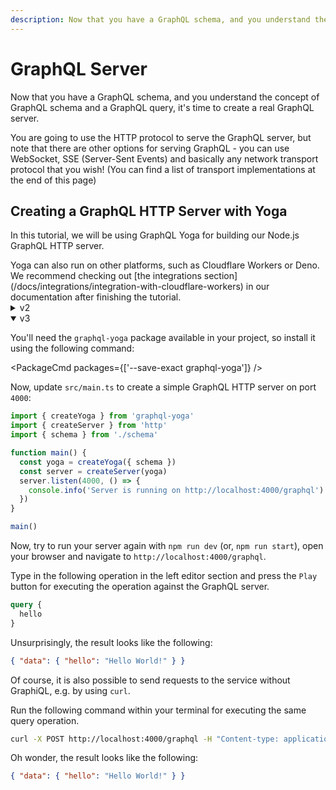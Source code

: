 ```yaml
---
description: Now that you have a GraphQL schema, and you understand the concept of GraphQL schema and a GraphQL query, it's time to create a real GraphQL server.
---
```



# GraphQL Server

Now that you have a GraphQL schema, and you understand the concept of GraphQL schema and a GraphQL query, it's time to create a real GraphQL server.

You are going to use the HTTP protocol to serve the GraphQL server, but note that there are other options for serving GraphQL - you can use WebSocket, SSE (Server-Sent Events) and basically any network transport protocol that you wish! (You can find a list of transport implementations at the end of this page)

## Creating a GraphQL HTTP Server with Yoga

In this tutorial, we will be using GraphQL Yoga for building our Node.js GraphQL HTTP server.

<Callout>
  Yoga can also run on other platforms, such as Cloudflare Workers or Deno. We
  recommend checking out [the integrations
  section](/docs/integrations/integration-with-cloudflare-workers) in our
  documentation after finishing the tutorial.
</Callout>

<details>
  <summary>v2</summary>

You'll need the `@graphql-yoga/node` package available in your project, so install it using the following command:

<PackageCmd packages={['--save-exact @graphql-yoga/node']} />

Now, update `src/main.ts` to create a simple GraphQL HTTP server on port `4000`:

```ts filename="src/main.ts"
import { createServer } from '@graphql-yoga/node'
import { schema } from './schema'

async function main() {
  const server = createServer({ schema })
  await server.start()
}

main()
```

Now, try to run your server again with `npm run dev` (or, `npm run start`).

The output should look similar to the following:

```text
$ cross-env NODE_ENV=development ts-node-dev --exit-child --respawn src/main.ts
[INFO] 15:40:14 ts-node-dev ver. 1.1.8 (using ts-node ver. 9.1.1, typescript ver. 4.5.5)
[2022-02-25 14:40:17.810 +0000] DEBUG (13296 on DESKTOP-U72CGKK): Setting up server.
[2022-02-25 14:40:17.818 +0000] INFO (13296 on DESKTOP-U72CGKK): GraphQL Server running at http://127.0.0.1:4000/graphql.
```

</details>

<details open>
  <summary>v3</summary>

You'll need the `graphql-yoga` package available in your project, so install it using
the following command:

<PackageCmd packages={['--save-exact graphql-yoga']} />

Now, update `src/main.ts` to create a simple GraphQL HTTP server on port `4000`:

```ts filename="src/main.ts"
import { createYoga } from 'graphql-yoga'
import { createServer } from 'http'
import { schema } from './schema'

function main() {
  const yoga = createYoga({ schema })
  const server = createServer(yoga)
  server.listen(4000, () => {
    console.info('Server is running on http://localhost:4000/graphql')
  })
}

main()
```

Now, try to run your server again with `npm run dev` (or, `npm run start`), open your browser and navigate to `http://localhost:4000/graphql`.

</details>

Type in the following operation in the left editor section and press the `Play` button for executing the operation against the GraphQL server.

```graphql
query {
  hello
}
```

Unsurprisingly, the result looks like the following:

```json
{ "data": { "hello": "Hello World!" } }
```

Of course, it is also possible to send requests to the service without GraphiQL, e.g. by using `curl`.

Run the following command within your terminal for executing the same query operation.

```sh
curl -X POST http://localhost:4000/graphql -H "Content-type: application/json" --data-raw '{"query": "query { hello }"}'
```

Oh wonder, the result looks like the following:

```json
{ "data": { "hello": "Hello World!" } }
```
